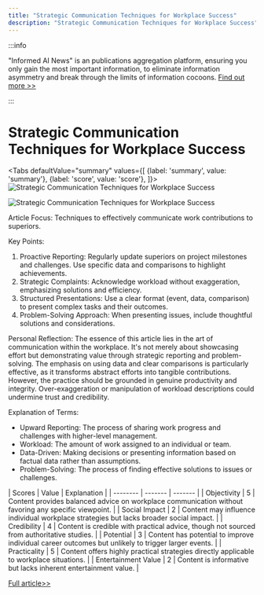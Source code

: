 ```yaml
---
title: "Strategic Communication Techniques for Workplace Success"
description: "Strategic Communication Techniques for Workplace Success"
---
```



:::info

"Informed AI News" is an publications aggregation platform, ensuring you only gain the most important information, to eliminate information asymmetry and break through the limits of information cocoons.  [Find out more >>](/)

:::

# Strategic Communication Techniques for Workplace Success


<Tabs
	defaultValue="summary"
	values={[
	{label: 'summary', value: 'summary'},
	{label: 'score', value: 'score'},
]}>
<TabItem value="summary">
<img
  src="https://image.informedainews.com/2024/06/08/Re-YrU-1717825247-0.jpg"
  alt="Strategic Communication Techniques for Workplace Success"
/>

<img
  src="https://image.informedainews.com/2024/06/08/Re-CC3-1717825247-1.jpg"
  alt="Strategic Communication Techniques for Workplace Success"
/>



Article Focus: Techniques to effectively communicate work contributions to superiors.

Key Points:
1. Proactive Reporting: Regularly update superiors on project milestones and challenges. Use specific data and comparisons to highlight achievements.
2. Strategic Complaints: Acknowledge workload without exaggeration, emphasizing solutions and efficiency.
3. Structured Presentations: Use a clear format (event, data, comparison) to present complex tasks and their outcomes.
4. Problem-Solving Approach: When presenting issues, include thoughtful solutions and considerations.

Personal Reflection:
The essence of this article lies in the art of communication within the workplace. It's not merely about showcasing effort but demonstrating value through strategic reporting and problem-solving. The emphasis on using data and clear comparisons is particularly effective, as it transforms abstract efforts into tangible contributions. However, the practice should be grounded in genuine productivity and integrity. Over-exaggeration or manipulation of workload descriptions could undermine trust and credibility.

Explanation of Terms:
- Upward Reporting: The process of sharing work progress and challenges with higher-level management.
- Workload: The amount of work assigned to an individual or team.
- Data-Driven: Making decisions or presenting information based on factual data rather than assumptions.
- Problem-Solving: The process of finding effective solutions to issues or challenges.
</TabItem>
<TabItem value="score">
	| Scores     | Value   | Explanation |
	| -------- | ------- | ------- |
	| Objectivity  | 5    | Content provides balanced advice on workplace communication without favoring any specific viewpoint.    |
	| Social Impact | 2     | Content may influence individual workplace strategies but lacks broader social impact.    |
	| Credibility    | 4    | Content is credible with practical advice, though not sourced from authoritative studies.    |
	| Potential    | 3    | Content has potential to improve individual career outcomes but unlikely to trigger larger events.    |
	| Practicality    | 5    | Content offers highly practical strategies directly applicable to workplace situations.    |
	| Entertainment Value    | 2    | Content is informative but lacks inherent entertainment value.    |
</TabItem>
</Tabs>

[Full article>>](https://sspai.com/post/89418)

